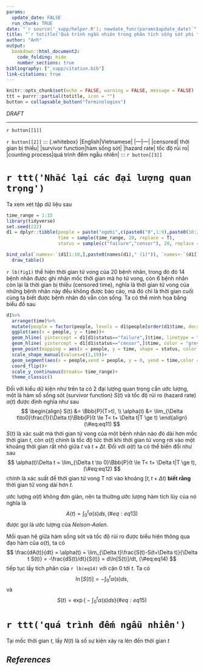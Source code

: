 ```yaml
---
params:
  update_date: FALSE
  run_chunk: TRUE
date: "`r source('_supp/helper.R'); newdate_func(params$update_date)`"
title: "`r totitle('Quá trình ngẫu nhiên trong phân tích sống sót phi tham số')`"
author: "Anh"
output: 
  bookdown::html_document2:
    code_folding: hide
    number_sections: true
bibliography: ["_supp/citation.bib"]
link-citations: true
---
```


\newcommand{\bf}[1]{\boldsymbol{#1}}
\newcommand{\hat}[1]{\widehat{#1}}
\newcommand{\mm}[1]{\mathbb{#1}}
\newcommand{\bar}[1]{\overline{#1}}
\newcommand{\tp}[1]{{#1}^{\top}}

\def\E{\Bbb{E}}
\def\V{\Bbb{V}}
\def\P{\Bbb{P}}
\def\I{{\large\unicode{x1D7D9}}}
\def\indep{\perp\!\!\!\!\perp}
\newcommand{\overeq}[2]{\stackrel{#1}{#2}}
\def\epsilon{\varepsilon} 

```r
knitr::opts_chunk$set(echo = FALSE, warning = FALSE, message = FALSE)
ttt = purrr::partial(totitle, icon = "")
button = collapsable_button("Terminologies")
```

::: {.watermark}
*DRAFT*
:::

---

::: {.right}
`r button[[1]]`
:::
`r button[[2]]`
::: {.whitebox}
|English|Vietnamese|
|---|---|
|censored| thời gian bị thiếu|
|survivor function|hàm sống sót|
|hazard rate| tốc độ rủi ro|
|counting process|quá trình đếm ngẫu nhiên|
:::
`r button[[3]]`

# `r ttt('Nhắc lại các đại lượng quan trọng')`

Ta xem xét tập dữ liệu sau

```r
time_range = 1:15
library(tidyverse)
set.seed(222)
d1 = dplyr::tibble(people = paste("người",c(paste0("0",1:9),paste0(10:20)) ) , 
                   time = sample(time_range, 20, replace = T),
                   status = sample(c("failure","censor"), 20, replace = TRUE, prob = c(0.7,0.3)))

bind_cols(`names<-`(d1[1:10,],paste0(names(d1)," (1)")), `names<-`(d1[11:20,],paste0(names(d1)," (2)")))%>%
  draw_table()
```

`r lb(fig1)` thể hiện thời gian tử vong của 20 bệnh nhân, trong đó đó 14 bệnh nhân được ghi nhận mốc thời gian mà họ tử vong, còn 6 bệnh nhân còn lại là thời gian bị thiếu (censored time), nghĩa là thời gian tử vong của những bệnh nhân này đều không được báo cáo, mà đó chỉ là thời gian cuối cùng ta biết được bệnh nhân đó vẫn còn sống. Ta có thể minh họa bằng biểu đồ sau

```r
d1%>%
  arrange(time)%>%
  mutate(people = factor(people, levels = d1$people[order(d1$time, decreasing = T)] ))%>%
  ggplot(aes(x = people, y = time))+ 
  geom_hline( yintercept = d1[d1$status=="failure",]$time, linetype = "solid", color = "grey90")+
  geom_hline( yintercept = d1[d1$status=="censor",]$time, color = "grey90", linetype = "dashed")+
  geom_point(mapping = aes(x = people, y = time, shape = status, color = status),cex = 2.5)+
  scale_shape_manual(values=c(1,19))+
  geom_segment(aes(x = people,xend = people, y = 0, yend = time,color = status))+
  coord_flip()+
  scale_y_continuous(breaks= time_range)+
  theme_classic()
```

Đối với kiểu dữ kiện như trên ta có 2 đại lượng quan trọng cần ước lượng, một là hàm số sống sót (survivor function) $S(t)$ và tốc độ rủi ro (hazard rate) $\alpha(t)$ được định nghĩa như sau
$$
\begin{align}
S(t) &= \P(T>t), \\
\alpha(t) &= \lim_{\Delta t\to0}\frac{1}{\Delta t}\P(t \le T< t+ \Delta t|T \ge t)
\end{align}
(\#eq:eq11)
$$
$S(t)$ là xác suât mà thời gian tử vong của một bệnh nhân nào đó dài hơn mốc thời gian $t$, còn $\alpha(t)$ chính là tốc độ tức thời khi thời gian tử vong rơi vào một khoảng thời gian rất nhỏ giữa $t$ và $t+\Delta t$. Đối với $\alpha(t)$ ta có thể biến đổi như sau
$$
\alpha(t)\Delta t = \lim_{\Delta t \to 0}\P(t \le T< t+ \Delta t|T \ge t),
(\#eq:eq12)
$$
chính là xác suất để thời gian tử vong T rơi vào khoảng $[t,t+\Delta t)$ **biết rằng** thời gian tử vong dài hơn $t$. 

ước lượng $\alpha(t)$ không đơn giản, nên ta thường ước lượng hàm tích lũy của nó nghĩa là
$$
A(t) = \int_0^t\alpha(s)ds,
(\#eq:eq13)
$$
được gọi là ước lượng của *Nelson-Aalen*. 

Mối quan hệ giữa hàm sống sót và tốc độ rủi ro được biểu hiện thông qua đạo hàm cũa $\alpha(t)$, ta có
$$
\frac{dA(t)}{dt} = \alpha(t) = \lim_{\Delta t}\frac{S(t)-S(t+\Delta t)}{\Delta t S(t)} = -\frac{dS(t)/dt}{S(t)} = d\ln[S(t)]/dt,
(\#eq:eq14)
$$
tiếp tục lấy tích phân của `r lb(eq14)` với cận $0$ tới $t$. Ta có
$$
\ln[S(t)]  = -\int_0^t\alpha(s)ds,
$$
và 
$$
S(t) = \exp\Big\{- \int_0^t\alpha(s)ds \Big\}
(\#eq:eq15)
$$

# `r ttt('quá trình đếm ngẫu nhiên')`

Tại mốc thời gian $t$, lấy $N(t)$ là số sự kiện xảy ra lên đến thời gian $t$





<!-- ----------------------------------------------------------------------------- -->

::: {.shad}
# _References_ {-}
:::
